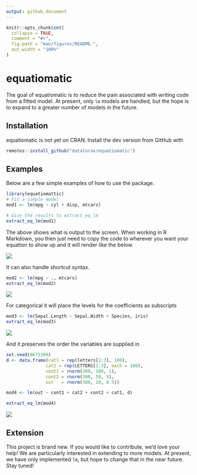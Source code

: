 ```yaml
---
output: github_document
---
```


<!-- README.md is generated from README.Rmd. Please edit that file -->

```r
knitr::opts_chunk$set(
  collapse = TRUE,
  comment = "#>",
  fig.path = "man/figures/README-",
  out.width = "100%"
)
```
# equatiomatic

<!-- badges: start -->
<!-- badges: end -->

The goal of equatiomatic is to reduce the pain associated with writing \LaTex 
code from a fitted model. At present, only `lm` models are handled, but the 
hope is to expand to a greater number of models in the future.

## Installation

equatiomatic is not yet on CRAN. Install the dev version from GitHub with

``` r
remotes::install_github("datalorax/equatiomatic")
```

## Examples
Below are a few simple examples of how to use the package. 


```r
library(equatiomattic)
# Fit a simple model
mod1 <- lm(mpg ~ cyl + disp, mtcars)

# Give the results to extract_eq_lm
extract_eq_lm(mod1)
```

The above shows what is output to the screen. When working in R Markdown, you 
then just need to copy the code to wherever you want your equation to show up
and it will render like the below.

![](man/figures/eq1.png)

It can also handle shortcut syntax. 

```r
mod2 <- lm(mpg ~ ., mtcars)
extract_eq_lm(mod2)
```

![](man/figures/eq2.png)

For categorical it will place the levels for the coefficients as subscripts

```r
mod3 <- lm(Sepal.Length ~ Sepal.Width + Species, iris)
extract_eq_lm(mod3)
```

![](man/figures/eq3.png)

And it preserves the order the variables are supplied in

```r
set.seed(8675309)
d <- data.frame(cat1 = rep(letters[1:3], 100),
               cat2 = rep(LETTERS[1:3], each = 100),
               cont1 = rnorm(300, 100, 1),
               cont2 = rnorm(300, 50, 5),
               out   = rnorm(300, 10, 0.5))

mod4 <- lm(out ~ cont1 + cat2 + cont2 + cat1, d)

extract_eq_lm(mod4)
```

![](man/figures/eq4.png)

## Extension
This project is brand new. If you would like to contribute, we'd love your help!
We are particularly interested in extending to more models. At present, we have
only implemented `lm`, but hope to change that in the near future. Stay tuned!

